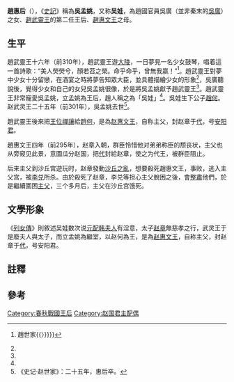 {{noteTA
|T=zh-hans:赵惠后;zh-hant:趙惠后;
|1=zh-hans:惠后;zh-hant:惠后;
}}
{{Infobox 先秦人物
|名稱=趙惠后
|图像=
|图说=
|姓=[[姚姓|姚]]
|氏=吳
|名=
|字=
|别名=娃
|别字=
|諡号=
|官位=
|父=吳廣
|母=
|夫=[[趙武靈王|趙武靈王]]
|子女=[[趙惠文王|趙惠文王]]
|時代=[[戰國時期|戰國時期]]
|國家=[[趙國|趙國]]
|身份=[[趙武靈王|趙武靈王]]的第二任王后
|出生日期=
|逝世日期=
}}
'''趙惠后'''（{{bd|？||前301年||catIdx=W}}），《[[史記|史記]]》稱為'''吳孟姚'''，又称'''吴娃'''，為趙國官員吳廣（並非秦末的[[吳廣|吳廣]]）之女、[[趙武靈王|趙武靈王]]的第二任王后、[[趙何|趙惠文王]]之母。

==生平==
趙武靈王十六年（前310年），趙武靈王遊[[大陵|大陵]]，一日夢見一名少女鼓琴，唱着這一首詩歌：“美人熒熒兮，顏若苕之榮。命乎命乎，曾無我嬴！”<ref name=sz>{{cite book |author=[[司馬遷|司馬遷]] |title=《[[史記|史記]]》|chapter=[[:s:史記/卷43|卷43]]{{〈}}趙世家{{〉}}}}</ref>。趙武靈王對夢中少女十分留戀，在酒宴之時將夢告知眾大臣，並具體描繪少女的形象<ref name=sz />，吳廣聽說後，覺得少女和自己的女兒吳孟姚很像，於是將吳孟姚獻予趙武靈王<ref name=sz />。趙武靈王非常寵愛吳孟姚，立孟姚為王后，趙人稱之為「吳娃」<ref name=sz />。吳娃生下公子[[趙何|趙何]]。赵武灵王二十五年（前301年），吳孟姚去世<ref>《史记·赵世家》：二十五年，惠后卒。</ref>。

趙武靈王後來把[[王位|王位]][[禪讓|禪讓]]給[[趙何|趙何]]，是為[[赵惠文王|赵惠文王]]，自称主父，封赵章于[[代郡|代]]，号[[安阳君|安阳君]]。

趙惠文王四年（前295年），赵章入朝，群臣怜惜他对弟弟称臣的颓丧状，主父也从旁窥见此景，意圖瓜分赵国，把[[代郡|代]]封給赵章，使之为代王，被群臣阻止。

后来主父到沙丘宫遊玩时，赵章發動[[沙丘之亂|沙丘之亂]]，想要殺死趙惠文王，事败，逃入主父宫，被[[李兑|李兑]]所杀。由於殺死了赵章，李兑等担心主父脫困之後，會[[整肅|整肅]]他們，於是繼續圍困[[主父|主父]]，三个多月后，主父在沙丘宫饿死。

==文學形象==
《[[列女傳|列女傳]]》則敘述吴娃数次说[[韓氏_(趙武靈王)|元配韩夫人]]有淫意，太子[[公子章|赵章]]無慈孝之行，武灵王于是廢夫人與太子，而立孟姚為繼室，以赵何為王，是為[[赵惠文王|赵惠文王]]，自称主父，封赵章于[[代郡|代]]，号安阳君{{notetag|史記並沒有吳孟姚進讒言給趙武靈王的記載，其實韩夫人（姬姓）在吳孟姚入宮前就已病逝。}}。

==註釋==
{{notefoot}}

== 參考 ==
{{reflist}}

{{周朝及諸侯國王后}}

[[Category:春秋戰國王后|Category:春秋戰國王后]]
[[Category:赵国君主配偶|Category:赵国君主配偶]]